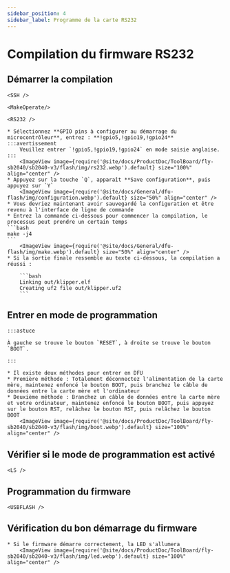 ```yaml
---
sidebar_position: 4
sidebar_label: Programme de la carte RS232
---
```




# Compilation du firmware RS232

## Démarrer la compilation

    <SSH />

    <MakeOperate/>

    <RS232 />

    * Sélectionnez **GPIO pins à configurer au démarrage du microcontrôleur**, entrez : **!gpio5,!gpio19,!gpio24**
    :::avertissement
        Veuillez entrer `!gpio5,!gpio19,!gpio24` en mode saisie anglaise.
    :::
        <ImageView image={require('@site/docs/ProductDoc/ToolBoard/fly-sb2040/sb2040-v3/flash/img/rs232.webp').default} size="100%" align="center" />
    * Appuyez sur la touche `Q`, apparaît **Save configuration**, puis appuyez sur `Y`
        <ImageView image={require('@site/docs/General/dfu-flash/img/configuration.webp').default} size="50%" align="center" />
    * Vous devriez maintenant avoir sauvegardé la configuration et être revenu à l'interface de ligne de commande
    * Entrez la commande ci-dessous pour commencer la compilation, le processus peut prendre un certain temps
    ```bash
    make -j4
    ```
        <ImageView image={require('@site/docs/General/dfu-flash/img/make.webp').default} size="50%" align="center" />
    * Si la sortie finale ressemble au texte ci-dessous, la compilation a réussi :

        ```bash
        Linking out/klipper.elf
        Creating uf2 file out/klipper.uf2
        ```


## Entrer en mode de programmation

    :::astuce

    À gauche se trouve le bouton `RESET`, à droite se trouve le bouton `BOOT`.

    :::

    * Il existe deux méthodes pour entrer en DFU
    * Première méthode : Totalement déconnectez l'alimentation de la carte mère, maintenez enfoncé le bouton BOOT, puis branchez le câble de données entre la carte mère et l'ordinateur
    * Deuxième méthode : Branchez un câble de données entre la carte mère et votre ordinateur, maintenez enfoncé le bouton BOOT, puis appuyez sur le bouton RST, relâchez le bouton RST, puis relâchez le bouton BOOT
        <ImageView image={require('@site/docs/ProductDoc/ToolBoard/fly-sb2040/sb2040-v3/flash/img/boot.webp').default} size="100%" align="center" />

## Vérifier si le mode de programmation est activé

    <LS />


## Programmation du firmware 

    <USBFLASH />
    


## Vérification du bon démarrage du firmware

    * Si le firmware démarre correctement, la LED s'allumera
        <ImageView image={require('@site/docs/ProductDoc/ToolBoard/fly-sb2040/sb2040-v3/flash/img/led.webp').default} size="100%" align="center" />
